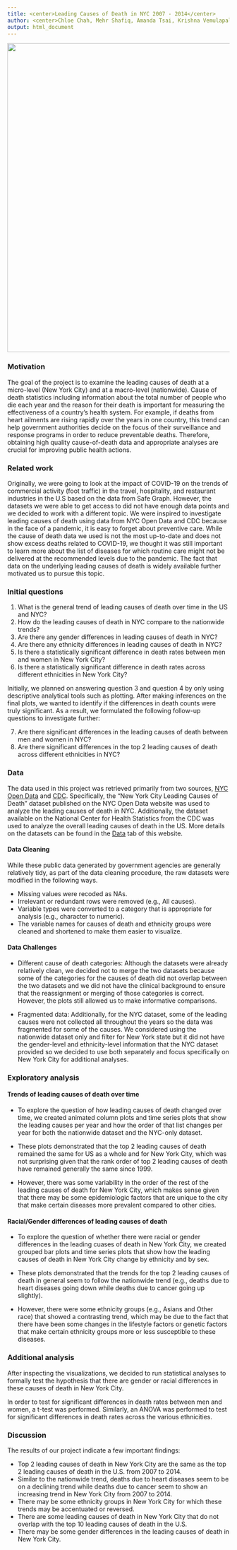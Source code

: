 ```yaml
---
title: <center>Leading Causes of Death in NYC 2007 - 2014</center>
author: <center>Chloe Chah, Mehr Shafiq, Amanda Tsai, Krishna Vemulapalli</center>
output: html_document
---
```

<center>
![](./data/health_issues.jpg){width=700px}
</center>

### **Motivation**

The goal of the project is to examine the leading causes of death at a micro-level (New York City) and at a macro-level (nationwide). Cause of death statistics including information about the total number of people who die each year and the reason for their death is important for measuring the effectiveness of a country’s health system. For example, if deaths from heart ailments are rising rapidly over the years in one country, this trend can help government authorities decide on the focus of their surveillance and response programs in order to reduce preventable deaths. Therefore, obtaining high quality cause-of-death data and appropriate analyses are crucial for improving public health actions. 

### **Related work**

Originally, we were going to look at the impact of COVID-19 on the trends of commercial activity (foot traffic) in the travel, hospitality, and restaurant industries in the U.S based on the data from Safe Graph. However, the datasets we were able to get access to did not have enough data points and we decided to work with a different topic. We were inspired to investigate leading causes of death using data from NYC Open Data and CDC because in the face of a pandemic, it is easy to forget about preventive care. While the cause of death data we used is not the most up-to-date and does not show excess deaths related to COVID-19, we thought it was still important to learn more about the list of diseases for which routine care might not be delivered at the recommended levels due to the pandemic. The fact that data on the underlying leading causes of death is widely available further motivated us to pursue this topic. 

### **Initial questions**

1. What is the general trend of leading causes of death over time in the US and NYC?
2. How do the leading causes of death in NYC compare to the nationwide trends?
3. Are there any gender differences in leading causes of death in NYC?
4. Are there any ethnicity differences in leading causes of death in NYC?
5. Is there a statistically significant difference in death rates between men and women     in New York City?
6. Is there a statistically significant difference in death rates across different ethnicities in New York City? 

Initially, we planned on answering question 3 and question 4 by only using descriptive analytical tools such as plotting. After making inferences on the final plots, we wanted to identify if the differences in death counts were truly significant. As a result, we formulated the following follow-up questions to investigate further: 

7. Are there significant differences in the leading causes of death between men and women in NYC? 
8. Are there significant differences in the top 2 leading causes of death across different ethnicities in NYC?

### **Data**

The data used in this project was retrieved primarily from two sources, [NYC Open Data](https://data.cityofnewyork.us) and [CDC](https://data.cdc.gov/browse?category=NCHS&sortBy=last_modified). Specifically, the “New York City Leading Causes of Death” dataset published on the NYC Open Data website was used to analyze the leading causes of death in NYC. Additionally, the dataset available on the National Center for Health Statistics from the CDC was used to analyze the overall leading causes of death in the US. More details on the datasets can be found in the [Data](data.html) tab of this website. 

#### Data Cleaning
While these public data generated by government agencies are generally relatively tidy, as part of the data cleaning procedure, the raw datasets were modified in the following ways. 

* Missing values were recoded as NAs. 
* Irrelevant or redundant rows were removed (e.g., All causes). 
* Variable types were converted to a category that is appropriate for analysis (e.g., character to numeric). 
* The variable names for causes of death and ethnicity groups were cleaned and shortened to make them easier to visualize. 

#### Data Challenges 

* Different cause of death categories: Although the datasets were already relatively clean, we decided not to merge the two datasets because some of the categories for the causes of death did not overlap between the two datasets and we did not have the clinical background to ensure that the reassignment or merging of those categories is correct. However, the plots still allowed us to make informative comparisons. 

* Fragmented data: Additionally, for the NYC dataset, some of the leading causes were not collected all throughout the years so the data was fragmented for some of the causes. We considered using the nationwide dataset only and filter for New York state but it did not have the gender-level and ethnicity-level information that the NYC dataset provided so we decided to use both separately and focus specifically on New York City for additional analyses. 

### **Exploratory analysis**

#### Trends of leading causes of death over time 

* To explore the question of how leading causes of death changed over time, we created animated column plots and time series plots that show the leading causes per year and how the order of that list changes per year for both the nationwide dataset and the NYC-only dataset. 

* These plots demonstrated that the top 2 leading causes of death remained the same for US as a whole and for New York City, which was not surprising given that the rank order of top 2 leading causes of death have remained generally the same since 1999. 

* However, there was some variability in the order of the rest of the leading causes of death for New York City, which makes sense given that there may be some epidemiologic factors that are unique to the city that make certain diseases more prevalent compared to other cities.    

#### Racial/Gender differences of leading causes of death

* To explore the question of whether there were racial or gender differences in the leading cuases of death in New York City, we created grouped bar plots and time series plots that show how the leading causes of death in New York City change by ethnicity and by sex. 

* These plots demonstrated that the trends for the top 2 leading causes of death in general seem to follow the nationwide trend (e.g., deaths due to heart diseases going down while deaths due to cancer going up slightly). 

* However, there were some ethnicity groups (e.g., Asians and Other race) that showed a contrasting trend, which may be due to the fact that there have been some changes in the lifestyle factors or genetic factors that make certain ethnicity groups more or less susceptible to these diseases.  

### **Additional analysis**

After inspecting the visualizations, we decided to run statistical analyses to formally test the hypothesis that there are gender or racial differences in these causes of death in New York City. 

In order to test for significant differences in death rates between men and women, a t-test was performed. Similarly, an ANOVA was performed to test for significant differences in death rates across the various ethnicities. 

### **Discussion**

The results of our project indicate a few important findings: 

* Top 2 leading causes of death in New York City are the same as the top 2 leading causes of death in the U.S. from 2007 to 2014. 
* Similar to the nationwide trend, deaths due to heart diseases seem to be on a declining trend while deaths due to cancer seem to show an increasing trend in New York City from 2007 to 2014. 
* There may be some ethnicity groups in New York City for which these trends may be accentuated or reversed. 
* There are some leading causes of death in New York City that do not overlap with the top 10 leading causes of death in the U.S. 
* There may be some gender differences in the leading causes of death in New York City. 
